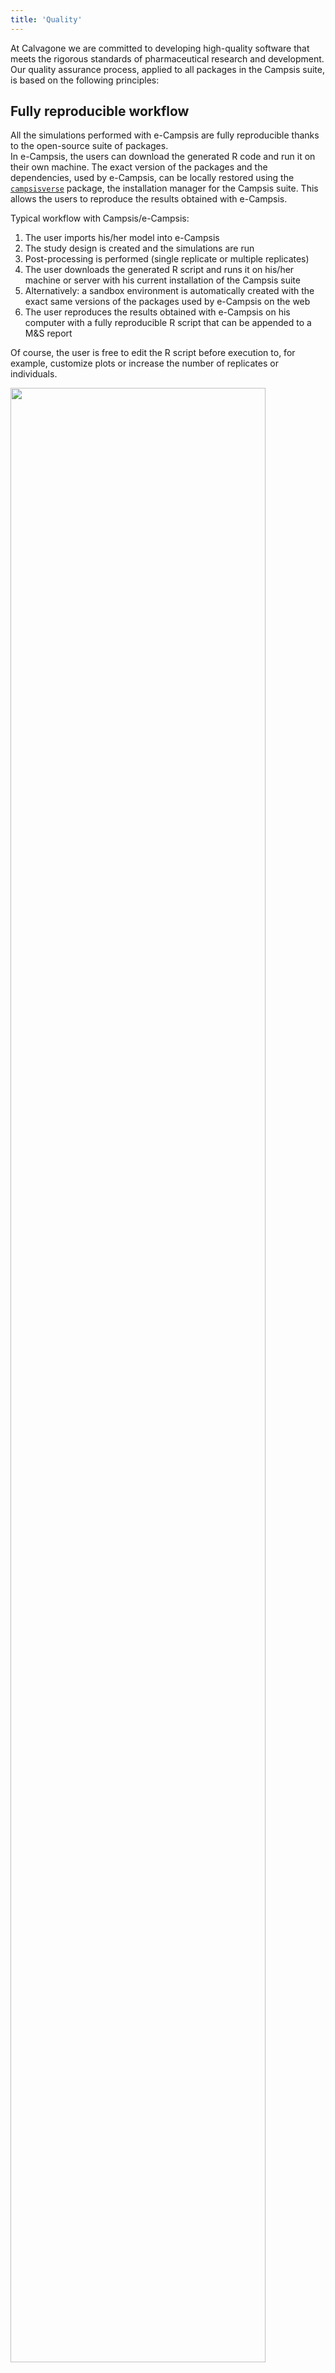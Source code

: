 ```yaml
---
title: 'Quality'
---
```


At Calvagone we are committed to developing  high-quality software that meets the rigorous standards of pharmaceutical research and development. Our quality assurance process, applied to all packages in the Campsis suite, is based on the following principles:

## Fully reproducible workflow

All the simulations performed with e-Campsis are fully reproducible thanks to the open-source suite of packages.  
In e-Campsis, the users can download the generated R code and run it on their own machine. The exact version of the packages and the dependencies, used by e-Campsis, can be locally restored using the [`campsisverse`](https://github.com/Calvagone/campsisverse) package, the installation manager for the Campsis suite. This allows the users to reproduce the results obtained with e-Campsis.

Typical workflow with Campsis/e-Campsis:

1. The user imports his/her model into e-Campsis
2. The study design is created and the simulations are run
3. Post-processing is performed (single replicate or multiple replicates)
4. The user downloads the generated R script and runs it on his/her machine or server with his current installation of the Campsis suite
5. Alternatively: a sandbox environment is automatically created with the exact same versions of the packages used by e-Campsis on the web   
6. The user reproduces the results obtained with e-Campsis on his computer with a fully reproducible R script that can be appended to a M&S report

Of course, the user is free to edit the R script before execution to, for example, customize plots or increase the number of replicates or individuals. 

![](images/fully_reproducible_simulations.png){width=90%}

## Qualification of the Campsis suite

The Campsis suite can be installed easily with the [`campsisverse`](https://github.com/Calvagone/campsisverse) package, yet in regulated environments it needs to be ensured and documented that everything works as expected. We have developed a qualification packages to ensure that the Campsis suite is installed and operates properly on all platforms (local installation or server installation). This process is based on the following steps:

1. **Installation**: The Campsis suite is installed in your R distribution (see the different options [here](https://github.com/Calvagone/campsisverse)).
2. **Qualification**: The Campsis suite is qualified using the [`campsisqual`](https://github.com/Calvagone/campsisqual) package and our qualification suite of models; this encompasses tests of proper installation of all packages (i.e. installation qualification or IQ) as well as specific tests of the functions of each package and execution of a large number of PK/PD simulations with models from the library and comparing the results to true expected values. This procedure is called operational qualification (OQ).  In total over 1500 tests are run and more than 100 models are executed.
3. **Reporting**: A detailed IQ/OQ report is generated, signed digitally and serves as the proof of the qualification.

![](images/campsis_suite_qualification.png){width=90%}

This qualification process is part of a service offering by [Calvagone](mailto:campsis@calvagone.com) and includes: 

- The qualification suite of models
- The qualification report template
- The digital certificate and key
- Personalized support during the installation and qualification process
- Online introductory training
- A package of consulting hours that can be used for advanced  training, implementation of models, or further personalized support.

Contact us at [campsis@calvagone.com](mailto:campsis@calvagone.com) if you are interested in this service.

## Qualification of e-Campsis

Similarly to the qualification of the Campsis suite, e-Campsis the online graphical user interface is qualified at every release as follows*:

1. **Installation**: A [`Docker`](https://www.docker.com/) image of e-Campsis and the Campsis suite is made before every release
2. **Qualification**: The image is qualified using the [`campsisqual`](https://github.com/Calvagone/campsisqual) package and our qualification suite of models (see above)
3. **Reporting**: A report is output for the specific version of e-Campsis. It is signed digitally and it serves as the proof of the qualification.

\* for hosting on our own server; on shinyapps.io the procedure differs slightly.

![](images/ecampsis_qualification.png){width=90%}

## Package quality assessment

Our report, besides showing the detailed results of the tests, also includes a quality assessment of every Campsis package. This assessment is based on the  [`riskmetric`](https://github.com/pharmaR/riskmetric) package suggested by the `R Validation Hub` consortium ([https://www.pharmar.org/riskmetric/](https://www.pharmar.org/riskmetric/) to assess the quality of an R package. 

- **Has NEWS file?**: This type of file is important to keep the users informed about the changes in the package.
- **Has vignettes?**: Vignettes are important to show the users how to use the package.
- **Has website?**: A website is important to provide more information about the package and keep the users informed.
- **Has maintainer?**: The maintainer is important to keep the package up-to-date.
- **Has license?**: A license is important to protect the package and the users. Our Campsis suite is licensed under the GPL-3 license. This basically means that you can use the software for free, you can modify it, and you can distribute it. However, if you distribute the software, you must also distribute the source code.
- **Package version in NEWS**: Is the current version of the packages detailed in the NEWS file? This is important to keep the users informed about the recent changes in the package.
- **Were tests successful?**: This is important to ensure that the package is working properly. This is a prerequisite for a successful qualification of the Campsis suite. All tests must pass.
- **Online code coverage URL?**: Code coverage is important to ensure that the package is well tested. The code coverage of the Campsis suite is available online at [codecov.io](https://codecov.io/gh/Calvagone).
- **Has bug reports URL?**: This is important to keep the users informed about the bugs in the package.
- **Has source control?**: Source control is important to track every change made to the package.

For illustration, the quality assessment of the Campsis suite printed out in the report is shown below:

![](images/package_quality_assessment.png){width=75%}

## Online GitHub repositories

All packages of the Campsis suite are hosted on GitHub. The source code of the packages is available online. The list of repositories is available on our [home page](./index.html).  

Pull requests are welcome. If you want to contribute to the Campsis suite, please contact [Calvagone](mailto:campsis@calvagone.com).

## Online code coverage

The code coverage of the Campsis suite is available online at [codecov.io](https://codecov.io/gh/Calvagone). The code coverage shows that our packages are extensively tested.

This online code coverage allows the end users to check, at any time and for each package, the percentage of code tested, but also:

- follow this percentage over time
- check the code coverage of every function or script
- have a better understanding of the quality of the package

## Software development life cycle

The development of the Campsis suite follows a software development life cycle (SDLC) based on the Agile methodology. The Agile methodology is a set of principles for software development in which requirements and solutions evolve through the collaborative effort within our team. It promotes adaptive planning, evolutionary development, early delivery, and continuous improvement, and it encourages rapid and flexible response to change.

![](images/agile_methodology.png){width=50%}

1. **Requirements**: Requirements are tracked on GitHub thanks to
    - Feedback from Calvagone staff
    - Community feedback
2. **Design**
    - Design is discussed internally at Calvagone
    - Code is object-oriented (use of S4 class system in R)
    - Functional programming using `purrr`
3. **Development**
    - R packages developed in RStudio
    - Use of Git as version control system
    - Use of Git branches (main/master, develop, feature branches)
    - Use of GitHub for collaboration
4. **Testing**
    - Unit tests, functional tests, non-regression and integration tests are implemented
    - Continuous integration using GitHub Actions (R CMD Check, run tests, build vignettes, code coverage)
    - Code is tested on Mac, Linux and Windows
5. **Deployment**
    - e-Campsis deployed on our own secure server located in France and shinyapps.io using the AWS infrastructure
    - Packages released on GitHub/CRAN
    - Documentation is updated
    - Qualification reports are issued thanks to [`campsisqual`](https://github.com/Calvagone/campsisqual) and the qualification suite of models
6. **Review**
    - e-Campsis/Campsis used on a daily base at Calvagone for M&S projects
    - Feedback from the users is collected (online, during workshops) and is used to improve the software









